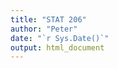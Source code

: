 ```yaml
---
title: "STAT 206"
author: "Peter"
date: "`r Sys.Date()`"
output: html_document
---
```


```r

```


